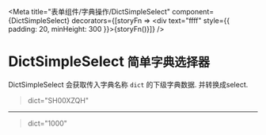

<Meta title="表单组件/字典操作/DictSimpleSelect"
  component={DictSimpleSelect}
  decorators={[storyFn => <div text="ffff" style={{ padding: 20, minHeight: 300 }}>{storyFn()}</div>]}
 />

# DictSimpleSelect `简单字典选择器`

DictSimpleSelect 会获取传入字典名称 `dict` 的下级字典数据. 并转换成select.
> dict="SH00XZQH"

<Preview>
  <Story name="index">
    <Form>
        <TItem name="dictSelect" label='行政区划'>
          <DictSimpleSelect dict="SH00XZQH"/>
        </TItem>
      </Form>
  </Story>
</Preview>

--------------
> dict="1000"

<Preview>
  <Story name="1000">
    <Form>
        <TItem name="dictSelect" label='个人法人'>
          <DictSimpleSelect dict="1000"/>
        </TItem>
      </Form>
  </Story>
</Preview>

<Props of={DictSimpleSelect} />
